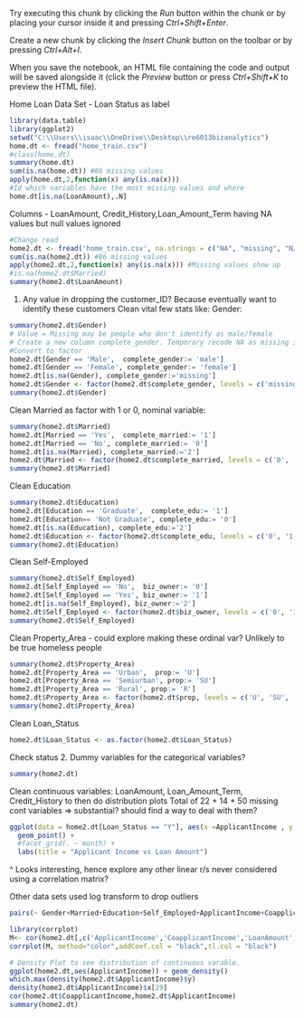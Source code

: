 Try executing this chunk by clicking the *Run* button within the chunk or by placing your cursor inside it and pressing *Ctrl+Shift+Enter*. 

Create a new chunk by clicking the *Insert Chunk* button on the toolbar or by pressing *Ctrl+Alt+I*.

When you save the notebook, an HTML file containing the code and output will be saved alongside it (click the *Preview* button or press *Ctrl+Shift+K* to preview the HTML file).

Home Loan Data Set - Loan Status as label

```r
library(data.table)
library(ggplot2)
setwd("C:\\Users\\isaac\\OneDrive\\Desktop\\re6013bizanalytics")
home.dt <- fread("home_train.csv")
#class(home.dt)
summary(home.dt)
sum(is.na(home.dt)) #86 missing values
apply(home.dt,2,function(x) any(is.na(x)))
#Id which variables have the most missing values and where
home.dt[is.na(LoanAmount),.N]

```

Columns - LoanAmount, Credit_History,Loan_Amount_Term having NA values but null values ignored

```r
#Change read 
home2.dt <- fread('home_train.csv', na.strings = c("NA", "missing", "N/A", -99, "", "m", "M", "na", "."))
sum(is.na(home2.dt)) #86 missing values
apply(home2.dt,2,function(x) any(is.na(x))) #Missing values show up
#is.na(home2.dt$Married)
summary(home2.dt$LoanAmount)
```
1. Any value in dropping the customer_ID? Because eventually want to identify these customers 
Clean vital few stats like: Gender: 
```r
summary(home2.dt$Gender)
# Value = Missing may be people who don't identify as male/female
# Create a new column complete_gender. Temporary recode NA as missing in complete_gender column.
#Convert to factor
home2.dt[Gender == 'Male',  complete_gender:= 'male']
home2.dt[Gender == 'Female', complete_gender:= 'female']
home2.dt[is.na(Gender), complete_gender:='missing']
home2.dt$Gender <- factor(home2.dt$complete_gender, levels = c('missing', 'male', 'female')) #encode as a factor
summary(home2.dt$Gender)
```
Clean Married as factor with 1 or 0, nominal variable:
```r
summary(home2.dt$Married)
home2.dt[Married == 'Yes',  complete_married:= '1']
home2.dt[Married == 'No', complete_married:= '0']
home2.dt[is.na(Married), complete_married:='2']
home2.dt$Married <- factor(home2.dt$complete_married, levels = c('0', '1', '2'))
summary(home2.dt$Married)
```
Clean Education
```r
summary(home2.dt$Education)
home2.dt[Education == 'Graduate',  complete_edu:= '1']
home2.dt[Education== 'Not Graduate', complete_edu:= '0']
home2.dt[is.na(Education), complete_edu:='2']
home2.dt$Education <- factor(home2.dt$complete_edu, levels = c('0', '1', '2'))
summary(home2.dt$Education)
```
Clean Self-Employed
```r
summary(home2.dt$Self_Employed)
home2.dt[Self_Employed == 'No',  biz_owner:= '0']
home2.dt[Self_Employed == 'Yes', biz_owner:= '1']
home2.dt[is.na(Self_Employed), biz_owner:='2']
home2.dt$Self_Employed <- factor(home2.dt$biz_owner, levels = c('0', '1', '2'))
summary(home2.dt$Self_Employed)
```
Clean Property_Area - could explore making these ordinal var? Unlikely to be true homeless people
```r
summary(home2.dt$Property_Area)
home2.dt[Property_Area == 'Urban',  prop:= 'U']
home2.dt[Property_Area == 'Semiurban', prop:= 'SU']
home2.dt[Property_Area == 'Rural', prop:= 'R']
home2.dt$Property_Area <- factor(home2.dt$prop, levels = c('U', 'SU', 'R','M'))
summary(home2.dt$Property_Area)
```
Clean Loan_Status 

```r
home2.dt$Loan_Status <- as.factor(home2.dt$Loan_Status)
```

Check status
2. Dummy variables for the categorical variables? 
```r
summary(home2.dt)
```

Clean continuous variables: LoanAmount, Loan_Amount_Term, Credit_History to then do distribution plots
Total of 22 + 14 + 50 missing cont variables => substantial? should find a way to deal with them? 

```r
ggplot(data = home2.dt[Loan_Status == "Y"], aes(x =ApplicantIncome , y = LoanAmount)) +
  geom_point() +
  #facet_grid(. ~ month) +
  labs(title = "Applicant Income vs Loan Amount")
```
^ Looks interesting, hence explore any other linear r/s never considered using a correlation matrix? 

Other data sets used log transform to drop outliers 

```r
pairs(~ Gender+Married+Education+Self_Employed+ApplicantIncome+CoapplicantIncome+LoanAmount+Loan_Amount_Term+Credit_History+Property_Area, panel=panel.smooth, data = home2.dt)

```
```r
library(corrplot)
M<- cor(home2.dt[,c('ApplicantIncome','CoapplicantIncome','LoanAmount','Loan_Amount_Term')],use='complete.obs')
corrplot(M, method="color",addCoef.col = "black",tl.col = "black")
```


```r
# Density Plot to see distribution of continuous varable.
ggplot(home2.dt,aes(ApplicantIncome)) + geom_density()
which.max(density(home2.dt$ApplicantIncome)$y)
density(home2.dt$ApplicantIncome)$x[29]
cor(home2.dt$CoapplicantIncome,home2.dt$ApplicantIncome)
summary(home2.dt)
```
```r

```


